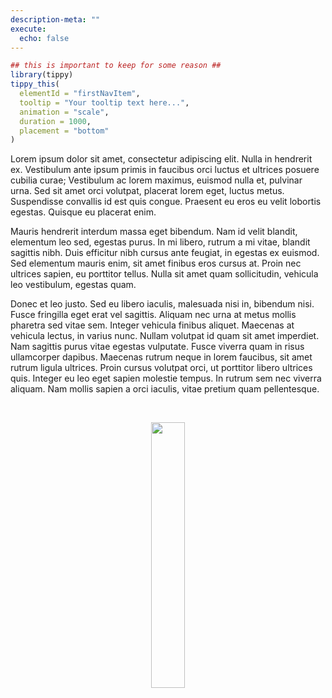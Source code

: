 ```yaml
---
description-meta: ""
execute:
  echo: false
---
```




```r
## this is important to keep for some reason ##
library(tippy)
tippy_this(
  elementId = "firstNavItem",
  tooltip = "Your tooltip text here...",
  animation = "scale",
  duration = 1000,
  placement = "bottom"
)

```



Lorem ipsum dolor sit amet, consectetur adipiscing elit. Nulla in hendrerit ex. Vestibulum ante ipsum primis in faucibus orci luctus et ultrices posuere cubilia curae; Vestibulum ac lorem maximus, euismod nulla et, pulvinar urna. Sed sit amet orci volutpat, placerat lorem eget, luctus metus. Suspendisse convallis id est quis congue. Praesent eu eros eu velit lobortis egestas. Quisque eu placerat enim.

Mauris hendrerit interdum massa eget bibendum. Nam id velit blandit, elementum leo sed, egestas purus. In mi libero, rutrum a mi vitae, blandit sagittis nibh. Duis efficitur nibh cursus ante feugiat, in egestas ex euismod. Sed elementum mauris enim, sit amet finibus eros cursus at. Proin nec ultrices sapien, eu porttitor tellus. Nulla sit amet quam sollicitudin, vehicula leo vestibulum, egestas quam.

Donec et leo justo. Sed eu libero iaculis, malesuada nisi in, bibendum nisi. Fusce fringilla eget erat vel sagittis. Aliquam nec urna at metus mollis pharetra sed vitae sem. Integer vehicula finibus aliquet. Maecenas at vehicula lectus, in varius nunc. Nullam volutpat id quam sit amet imperdiet. Nam sagittis purus vitae egestas vulputate. Fusce viverra quam in risus ullamcorper dapibus. Maecenas rutrum neque in lorem faucibus, sit amet rutrum ligula ultrices. Proin cursus volutpat orci, ut porttitor libero ultrices quis. Integer eu leo eget sapien molestie tempus. In rutrum sem nec viverra aliquam. Nam mollis sapien a orci iaculis, vitae pretium quam pellentesque.

<br>

<center>

<img src="https://upload.wikimedia.org/wikipedia/commons/thumb/2/26/Ministerie_van_Binnenlandse_Zaken_en_Koninkrijksrelaties_Logo.jpg/1200px-Ministerie_van_Binnenlandse_Zaken_en_Koninkrijksrelaties_Logo.jpg" width="33%">


</center>




